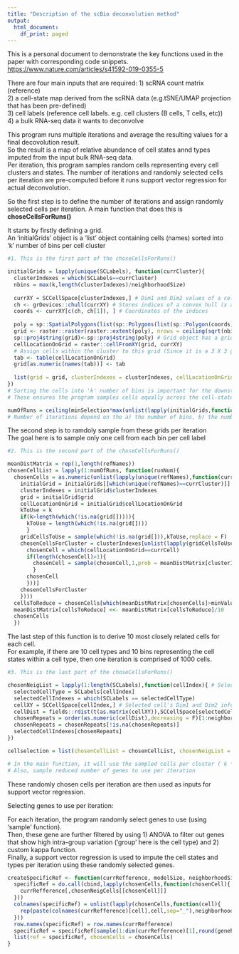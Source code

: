 ---
title: "Description of the scBio deconvolution method"
output:
  html_document:
    df_print: paged
---

This is a personal document to demonstrate the key functions used in the paper with corresponding code snippets.    
<https://www.nature.com/articles/s41592-019-0355-5>

There are four main inputs that are required: 
1) scRNA count matrix (reference)  
2) a cell-state map derived from the scRNA data (e.g.tSNE/UMAP projection that has been pre-defined)  
3) cell labels (reference cell labels. e.g. cell clusters (B cells, T cells, etc))  
4) a bulk RNA-seq data it wants to deconvolve  

This program runs multiple iterations and average the resulting values for a final decovolution result.  
So the result is a map of relative abundance of cell states annd types imputed from the input bulk RNA-seq data.  
Per iteration, this program samples random cells representing every cell clusters and states.
The number of iterations and randomly selected cells per iteration are pre-computed before it runs support vector regression for actual deconvolution. 

So the first step is to define the number of iterations and assign randomly selected cells per iteration.
A main function that does this is **choseCellsForRuns()**

It starts by firstly defining a grid.   
An 'initialGrids' object is a 'list' object containing cells (names) sorted into 'k' number of bins per cell cluster

```{r}
#1. This is the first part of the choseCellsForRuns()

initialGrids = lapply(unique(SCLabels), function(currCluster){
  clusterIndexes = which(SCLabels==currCluster)
  nbins = max(k,length(clusterIndexes)/neighborhoodSize)
  
  currXY = SCCellSpace[clusterIndexes,] # Dim1 and Dim2 values of a cell cluster
  ch <- grDevices::chull(currXY) # Stores indices of a convex hull (x and y coordinates that enclose the geometric shape)
  coords <- currXY[c(ch, ch[1]), ] # Coordinates of the indices
   
  poly = sp::SpatialPolygons(list(sp::Polygons(list(sp::Polygon(coords)), "x"))) # A polygon object
  grid <- raster::raster(raster::extent(poly), nrows = ceiling(sqrt(nbins)), ncols= ceiling(sqrt(nbins))) # Extent function returns xmin, xmax, ymin, ymax (coordinates)
  sp::proj4string(grid)<-sp::proj4string(poly) # Grid object has a grid with 3 X 3 dimension enclosed by the coordinates defined above 
  cellLocationOnGrid = raster::cellFromXY(grid, currXY) 
  # Assign cells within the cluster to this grid (Since it is a 3 X 3 grid, we are trying to sort the cells into 9 bins, but not necessarily filling all the 9 bins)
  tab <- table(cellLocationOnGrid)
  grid[as.numeric(names(tab))] <- tab
  
  list(grid = grid, clusterIndexes = clusterIndexes, cellLocationOnGrid = cellLocationOnGrid, nFullbins = length(tab), maxBinSize = max(tab))
}) 
# Sorting the cells into 'k' number of bins is important for the downstream process where we sample 'k' cells from these bins 
# These ensures the program samples cells equally across the cell-state space

numOfRuns = ceiling(minSelection*max(unlist(lapply(initialGrids,function(clusterData){ clusterData$nFullbins * clusterData$maxBinSize  }))) / k) 
# Number of iterations depend on the a) the number of bins, b) the number of cells per bin, and c) the number of unique cell labels

```

The second step is to ramdoly sample from these grids per iteration  
The goal here is to sample only one cell from each bin per cell label

``` {r}
#2. This is the second part of the choseCellsForRuns()

meanDistMatrix = rep(1,length(refNames))
chosenCellList = lapply(1:numOfRuns, function(runNum){
  chosenCells = as.numeric(unlist(lapply(unique(refNames),function(currCluster){
    initialGrid = initialGrids[[which(unique(refNames)==currCluster)]]
    clusterIndexes = initialGrid$clusterIndexes
    grid = initialGrid$grid
    cellLocationOnGrid = initialGrid$cellLocationOnGrid
    kToUse = k
    if(k>length(which(!is.na(grid[])))){
      kToUse = length(which(!is.na(grid[])))
      }
    gridCellsToUse = sample(which(!is.na(grid[])),kToUse,replace = F)
    chosenCellsForCluster = clusterIndexes[unlist(lapply(gridCellsToUse, function(currCell){
      chosenCell = which(cellLocationOnGrid==currCell)
      if(length(chosenCell)>1){
        chosenCell = sample(chosenCell,1,prob = meanDistMatrix[clusterIndexes[chosenCell]])
        }
      chosenCell
      }))]
    chosenCellsForCluster
    })))
  cellsToReduce = chosenCells[which(meanDistMatrix[chosenCells]>minValueToReduceTo)]
  meanDistMatrix[cellsToReduce] <<- meanDistMatrix[cellsToReduce]/10
  chosenCells
  })

```

The last step of this function is to derive 10 most closely related cells for each cell.  
For example, if there are 10 cell types and 10 bins representing the cell states within a cell type, then one iteration is comprised of 1000 cells.  

```{r}
#3. This is the last part of the choseCellsForRuns()

chosenNeigList = lapply(1:length(SCLabels),function(cellIndex){ # Select one cell
  selectedCellType = SCLabels[cellIndex]  
  selectedCellIndexes = which(SCLabels == selectedCellType)
  cellXY = SCCellSpace[cellIndex,] # Selected cell's Dim1 and Dim2 information
  cellDist = fields::rdist(t(as.matrix(cellXY)),SCCellSpace[selectedCellIndexes,]) # Distance measure between the selected cell and other cells in the same cluster
  chosenRepeats = order(as.numeric(cellDist),decreasing = F)[1:neighborhoodSize] # Top 10 similar cells
  chosenRepeats = chosenRepeats[!is.na(chosenRepeats)]
  selectedCellIndexes[chosenRepeats]
})

cellselection = list(chosenCellList = chosenCellList, chosenNeigList = chosenNeigList, numOfRuns = numOfRuns)

# In the main function, it will use the sampled cells per cluster ( k * # of clusters / run) defined above and and 10 other similar cells (neighbor cells) per sampled cells
# Also, sample reduced number of genes to use per iteration 

```

These randomly chosen cells per iteration are then used as inputs for support vector regression.  

Selecting genes to use per iteration:  

For each iteration, the program randomly select genes to use (using 'sample' function).  
Then, these gene are further filtered by using 1) ANOVA to filter out genes that show high intra-group variation ('group' here is the cell type) and 2) custom kappa function.    
Finally, a support vector regression is used to impute the cell states and types per iteration using these randomly selected genes.

```{r}

createSpecificRef <- function(currRefference, modelSize, neighborhoodSize, genePercents, chosenCells, chosenNeigCells){
  specificRef = do.call(cbind,lapply(chosenCells,function(chosenCell){
    currRefference[,chosenNeigCells[[chosenCell]]]
  }))
  colnames(specificRef) = unlist(lapply(chosenCells,function(cell){
    rep(paste(colnames(currRefference)[cell],cell,sep="_"),neighborhoodSize)
  }))
  row.names(specificRef) = row.names(currRefference)
  specificRef = specificRef[sample(1:dim(currRefference)[1],round(genePercents*dim(currRefference)[1])),]
  list(ref = specificRef, chosenCells = chosenCells)
}

```